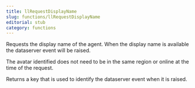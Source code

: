 ```yaml
---
title: llRequestDisplayName
slug: functions/llRequestDisplayName
editorial: stub
category: functions
---
```


<LSLFunction name="llRequestDisplayName"/>

Requests the display name of the agent. When the display name is available the dataserver event will be raised.

The avatar identified does not need to be in the same region or online at the time of the request.

Returns a key that is used to identify the dataserver event when it is raised.
